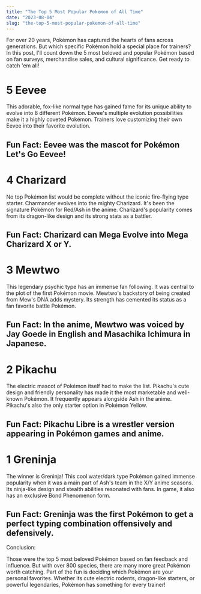 ```yaml
---
title: "The Top 5 Most Popular Pokemon of All Time"
date: "2023-08-04"
slug: "the-top-5-most-popular-pokemon-of-all-time"
---
```


For over 20 years, Pokémon has captured the hearts of fans across generations. But which specific Pokémon hold a special place for trainers? In this post, I'll count down the 5 most beloved and popular Pokémon based on fan surveys, merchandise sales, and cultural significance. Get ready to catch 'em all!

# 5 Eevee

This adorable, fox-like normal type has gained fame for its unique ability to evolve into 8 different Pokémon. Eevee's multiple evolution possibilities make it a highly coveted Pokémon. Trainers love customizing their own Eevee into their favorite evolution.

## Fun Fact: Eevee was the mascot for Pokémon Let's Go Eevee!

# 4 Charizard

No top Pokémon list would be complete without the iconic fire-flying type starter. Charmander evolves into the mighty Charizard. It's been the signature Pokémon for Red/Ash in the anime. Charizard's popularity comes from its dragon-like design and its strong stats as a battler.

## Fun Fact: Charizard can Mega Evolve into Mega Charizard X or Y.

# 3 Mewtwo

This legendary psychic type has an immense fan following. It was central to the plot of the first Pokémon movie. Mewtwo's backstory of being created from Mew's DNA adds mystery. Its strength has cemented its status as a fan favorite battle Pokémon.

## Fun Fact: In the anime, Mewtwo was voiced by Jay Goede in English and Masachika Ichimura in Japanese.

# 2 Pikachu

The electric mascot of Pokémon itself had to make the list. Pikachu's cute design and friendly personality has made it the most marketable and well-known Pokémon. It frequently appears alongside Ash in the anime. Pikachu's also the only starter option in Pokémon Yellow.

## Fun Fact: Pikachu Libre is a wrestler version appearing in Pokémon games and anime.

# 1 Greninja

The winner is Greninja! This cool water/dark type Pokémon gained immense popularity when it was a main part of Ash's team in the X/Y anime seasons. Its ninja-like design and stealth abilities resonated with fans. In game, it also has an exclusive Bond Phenomenon form.

## Fun Fact: Greninja was the first Pokémon to get a perfect typing combination offensively and defensively.

Conclusion:

Those were the top 5 most beloved Pokémon based on fan feedback and influence. But with over 800 species, there are many more great Pokémon worth catching. Part of the fun is deciding which Pokémon are your personal favorites. Whether its cute electric rodents, dragon-like starters, or powerful legendaries, Pokémon has something for every trainer!
